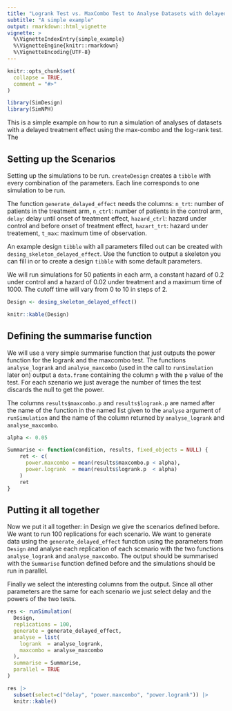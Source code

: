 ```yaml
---
title: "Logrank Test vs. MaxCombo Test to Analyse Datasets with delayed treatment effects"
subtitle: "A simple example"
output: rmarkdown::html_vignette
vignette: >
  %\VignetteIndexEntry{simple_example}
  %\VignetteEngine{knitr::rmarkdown}
  %\VignetteEncoding{UTF-8}
---
```


```r
knitr::opts_chunk$set(
  collapse = TRUE,
  comment = "#>"
)
```

```r
library(SimDesign)
library(SimNPH)
```

This is a simple example on how to run a simulation of analyses of datasets with
a delayed treatment effect using the max-combo and the log-rank test. The 

## Setting up the Scenarios

Setting up the simulations to be run. `createDesign` creates a `tibble` with
every combination of the parameters. Each line corresponds to one simulation to
be run.

The function `generate_delayed_effect` needs the columns: `n_trt`: number of
patients in the treatment arm, `n_ctrl`: number of patients in the control arm,
`delay`: delay until onset of treatment effect, `hazard_ctrl`: hazard under
control and before onset of treatment effect, `hazart_trt`: hazard under
treatement, `t_max`: maximum time of observation.

An example design `tibble` with all parameters filled out can be created with
`desing_skeleton_delayed_effect`. Use the function to output a skeleton you can
fill in or to create a design `tibble` with some default parameters.

We will run simulations for 50 patients in each arm, a constant hazard of 0.2
under control and a hazard of 0.02 under treatment and a maximum time of 1000.
The cutoff time will vary from 0 to 10 in steps of 2.

```r
Design <- desing_skeleton_delayed_effect()

knitr::kable(Design)
```

## Defining the summarise function

We will use a very simple summarise function that just outputs the power
function for the logrank and the maxcombo test. The functions `analyse_logrank`
and `analyse_maxcombo` (used in the call to `runSimulation` later on) output a
`data.frame` containing the column `p` with the `p` value of the test. For each
szenario we just average the number of times the test discards the null to get
the power.

The columns `results$maxcombo.p` and `results$logrank.p` are named after the
name of the function in the named list given to the `analyse` argument of
`runSimulation` and the name of the column returned by `analyse_logrank` and
`analyse_maxcombo`.

```r
alpha <- 0.05

Summarise <- function(condition, results, fixed_objects = NULL) {
    ret <- c(
      power.maxcombo = mean(results$maxcombo.p < alpha),
      power.logrank  = mean(results$logrank.p  < alpha)
    )
    ret
}
```

## Putting it all together

Now we put it all together: in Design we give the scenarios defined before. We
want to run 100 replications for each scenario. We want to generate data using
the `generate_delayed_effect` function using the parameters from `Design` and
analyse each replication of each scenario with the two functions
`analyse_logrank` and `analyse_maxcombo`. The output should be summarised with
the `Summarise` function defined before and the simulations should be run in
parallel.

Finally we select the interesting columns from the output. Since all other
parameters are the same for each scenario we just select delay and the powers of
the two tests.

```r
res <- runSimulation(
  Design,
  replications = 100,
  generate = generate_delayed_effect,
  analyse = list(
    logrank  = analyse_logrank,
    maxcombo = analyse_maxcombo
  ),
  summarise = Summarise,
  parallel = TRUE
)

res |> 
  subset(select=c("delay", "power.maxcombo", "power.logrank")) |>
  knitr::kable()
```


